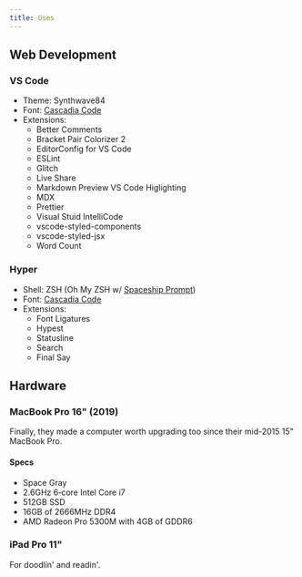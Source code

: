 ```yaml
---
title: Uses
---
```


## Web Development
### VS Code
- Theme: Synthwave84
- Font: [Cascadia Code](https://github.com/microsoft/cascadia-code)
- Extensions:
  - Better Comments
  - Bracket Pair Colorizer 2
  - EditorConfig for VS Code
  - ESLint
  - Glitch
  - Live Share
  - Markdown Preview VS Code Higlighting
  - MDX
  - Prettier
  - Visual Stuid IntelliCode
  - vscode-styled-components
  - vscode-styled-jsx
  - Word Count

### Hyper
- Shell: ZSH (Oh My ZSH w/ [Spaceship Prompt](https://denysdovhan.com/spaceship-prompt/))
- Font: [Cascadia Code](https://github.com/microsoft/cascadia-code)
- Extensions:
  - Font Ligatures
  - Hypest
  - Statusline
  - Search
  - Final Say

## Hardware
### MacBook Pro 16" (2019)
Finally, they made a computer worth upgrading too since their mid-2015 15" MacBook Pro.

#### Specs
- Space Gray
- 2.6GHz 6‑core Intel Core i7
- 512GB SSD
- 16GB of 2666MHz DDR4
- AMD Radeon Pro 5300M with 4GB of GDDR6

### iPad Pro 11"
For doodlin' and readin'.
